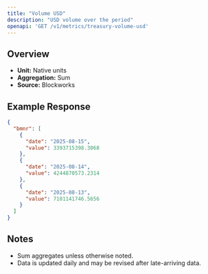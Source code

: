 ```yaml
---
title: "Volume USD"
description: "USD volume over the period"
openapi: 'GET /v1/metrics/treasury-volume-usd'
---
```


## Overview

- **Unit:** Native units
- **Aggregation:** Sum
- **Source:** Blockworks

## Example Response

```json
{
  "bmnr": [
    {
      "date": "2025-08-15",
      "value": 3393715398.3068
    },
    {
      "date": "2025-08-14",
      "value": 4244870573.2314
    },
    {
      "date": "2025-08-13",
      "value": 7101141746.5656
    }
  ]
}
```

## Notes
- Sum aggregates unless otherwise noted.
- Data is updated daily and may be revised after late-arriving data.
